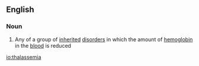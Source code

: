 ==English==

===Noun===
{{en-noun}}

#{{medicine}} Any of a group of [[inherited]] [[disorder]]s in which the amount of [[hemoglobin]] in the [[blood]] is reduced

[[io:thalassemia]]